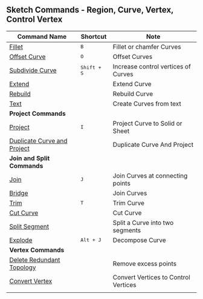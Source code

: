 ## Sketch Commands - Region, Curve, Vertex, Control Vertex

| Command Name                                                      | Shortcut             | Note                                 |
| ----------------------------------------------------------------- | -------------------- | ------------------------------------ |
| [Fillet](sketch/fillet)                                           | <kbd>B</kbd>         | Fillet or chamfer Curves             |
| [Offset Curve](sketch/offset-curve)                               | <kbd>O</kbd>         | Offset Curves                        |
| [Subdivide Curve](sketch/subdivide-curve)                         | <kbd>Shift + S</kbd> | Increase control vertices of Curves  |
| [Extend](sketch/extend)                                           |                      | Extend Curve                         |
| [Rebuild](sketch/rebuild)                                         |                      | Rebuild Curve                        |
| [Text](sketch/text)                                               |                      | Create Curves from text              |
| **Project Commands**                                              |                      |                                      |
| [Project](sketch/project)                                         | <kbd>I</kbd>         | Project Curve to Solid or Sheet      |
| [Duplicate Curve and Project](sketch/duplicate-curve-and-project) |                      | Duplicate Curve And Project          |
| **Join and Split Commands**                                       |                      |                                      |
| [Join](sketch/join)                                               | <kbd>J</kbd>         | Join Curves at connecting points     |
| [Bridge](sketch/bridge)                                           |                      | Join Curves                          |
| [Trim](sketch/trim)                                               | <kbd>T</kbd>         | Trim Curve                           |
| [Cut Curve](sketch/cut-curve)                                     |                      | Cut Curve                            |
| [Split Segment](sketch/split-segment)                             |                      | Split a Curve into two segments      |
| [Explode](sketch/explode)                                         | <kbd>Alt + J</kbd>   | Decompose Curve     |
| **Vertex Commands**                                               |                      |                                      |
| [Delete Redundant Topology](sketch/delete-redundant-topology)     |                      | Remove excess points                 |
| [Convert Vertex](sketch/convert-vertex)                           |                      | Convert Vertices to Control Vertices |
|                                                                   |                      |                                      |






